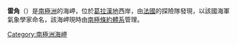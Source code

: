 {{multiple issues|
{{expand|time=2016-12-07T04:53:37+00:00}}
{{unreferenced|time=2016-12-07T04:53:37+00:00}}
{{update|time=2016-12-07T04:53:37+00:00}}
}}
{{coord|66|36|S|66|27|W|display=title}}

'''雷角'''（{{lang-en|Cape Rey}}）是[[南極洲|南極洲]]的海岬，位於[[葛拉漢地|葛拉漢地]]西岸，由[[法國|法國]]的探險隊發現，以該國海軍氣象學家命名，該海岬現時由[[南極條約體系|南極條約體系]]管理。

{{DEFAULTSORT:Cape Rey}}
[[Category:南極洲海岬|Category:南極洲海岬]]


{{LoubetCoast-geo-stub}}